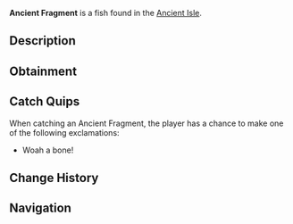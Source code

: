 {{FishInfobox
|image          = Ancient Fragment.png
|rarity         = Fragment
|sea            = First Sea
|location       = [[Ancient Isle]]
|sublocation    = 
|sources        = Fishing Rod
|radar_location = 
|xp             = 80
|weather        = 
|time           = 
|season         = 
|bait           = 
|base_weight    = 0.1
|base_value     = 500
|weight_range   = 0
|base_chance    = 0.01
|base_resil     = 100
}}
'''Ancient Fragment''' is a {{Rarity|Fragment}} fish found in the [[Ancient Isle]].

== Description ==
{{Description|A magical stone with an etching representing a mystical sea creature lost in time.|Bestiary Entry}}

== Obtainment ==
{{Description|Found in the oceans of Ancient Isles...|Bestiary Hint}}
{{Fish Availability|
Ancient Isle/Surrounding Ocean
|top_rods      = 
Ethereal Prism Rod\26263.99\86181.23;
Leviathan's Fang Rod\25812.38\100800.51;
Seraphic Rod\25092.47\86547.09;
No-Life Rod\24297.7\89987.98;
Rapid Rod\23988.53\126061.24;
Lucky Rod\17620.2\129873.01;
Resourceful Rod\21583.97\88297.48;
Flimsy Rod\15131.29\119580.53;
Firefly Rod\22547.49\154070.87;
Fast Rod\20807.03\150954.75;
Fungal Rod\18755.4\124768.93;
Training Rod\15036.04\90323.52;
Rod Of The Forgotten Fang\23486.82\85521.54;
Challenger's Rod\22419.5\86180.58;
Rod Of The Depths\21147.68\80410.08;
Rod Of The Exalted One\20949.08\82432.51;
Zeus Rod\20354.67\80076.28;
Verdant Shear Rod\20350.01\86107.21;
Trident Rod\19829.62\99557.71;
Blazebringer Rod\19764.23\83111.74;
Free Spirit Rod\19682.24\98817.76;
Depthseeker Rod\18157.69\72921.6;
Avalanche Rod\16433.33\66300.61;
Volcanic Rod\15872.1\63326.29;
Steady Rod\6011.82\24586.82
|recommended   = Ethereal Prism Rod
}}

== Catch Quips ==
When catching an Ancient Fragment, the player has a chance to make one of the following exclamations:
* Woah a bone!

== Change History ==
{{Change History|{{subst:Current Version}}}}

== Navigation ==
{{Fish Navbox|Ancient Isle}}